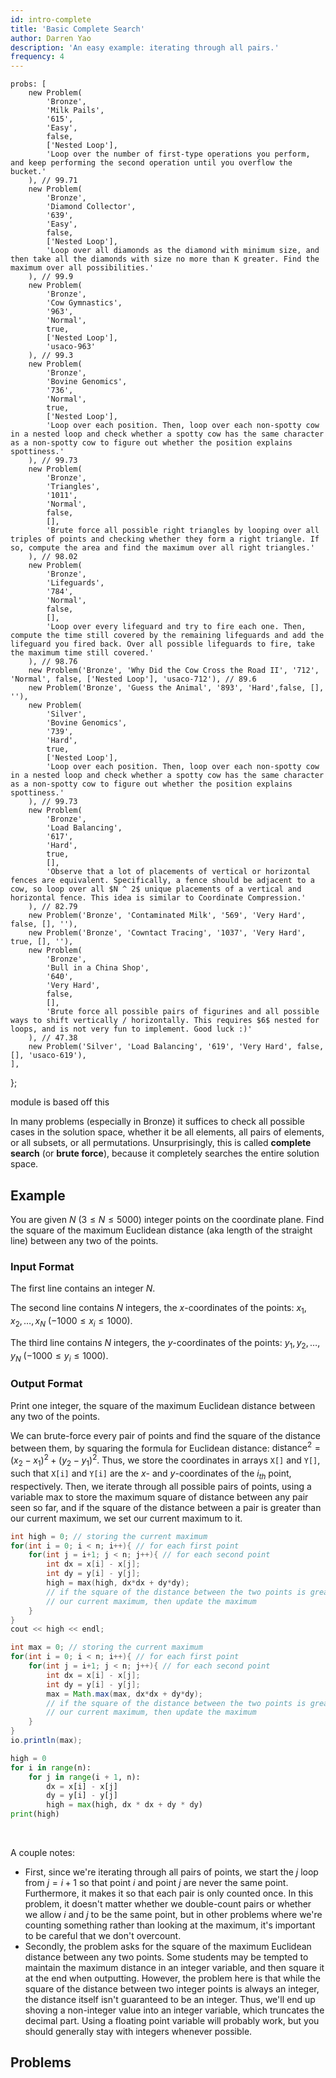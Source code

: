 ```yaml
---
id: intro-complete
title: 'Basic Complete Search'
author: Darren Yao
description: 'An easy example: iterating through all pairs.'
frequency: 4
---
```


	probs: [
		new Problem(
			'Bronze',
			'Milk Pails',
			'615',
			'Easy',
			false,
			['Nested Loop'],
			'Loop over the number of first-type operations you perform, and keep performing the second operation until you overflow the bucket.'
		), // 99.71
		new Problem(
			'Bronze',
			'Diamond Collector',
			'639',
			'Easy',
			false,
			['Nested Loop'],
			'Loop over all diamonds as the diamond with minimum size, and then take all the diamonds with size no more than K greater. Find the maximum over all possibilities.'
		), // 99.9
		new Problem(
			'Bronze', 
			'Cow Gymnastics', 
			'963', 
			'Normal', 
			true, 
			['Nested Loop'], 
			'usaco-963'
		), // 99.3
		new Problem(
			'Bronze',
			'Bovine Genomics',
			'736',
			'Normal',
			true,
			['Nested Loop'],
			'Loop over each position. Then, loop over each non-spotty cow in a nested loop and check whether a spotty cow has the same character as a non-spotty cow to figure out whether the position explains spottiness.'
		), // 99.73
		new Problem(
			'Bronze',
			'Triangles',
			'1011',
			'Normal',
			false,
			[],
			'Brute force all possible right triangles by looping over all triples of points and checking whether they form a right triangle. If so, compute the area and find the maximum over all right triangles.'
		), // 98.02
		new Problem(
			'Bronze',
			'Lifeguards',
			'784',
			'Normal',
			false,
			[],
			'Loop over every lifeguard and try to fire each one. Then, compute the time still covered by the remaining lifeguards and add the lifeguard you fired back. Over all possible lifeguards to fire, take the maximum time still covered.'
		), // 98.76
		new Problem('Bronze', 'Why Did the Cow Cross the Road II', '712', 'Normal', false, ['Nested Loop'], 'usaco-712'), // 89.6
		new Problem('Bronze', 'Guess the Animal', '893', 'Hard',false, [], ''),
		new Problem(
			'Silver',
			'Bovine Genomics',
			'739',
			'Hard',
			true,
			['Nested Loop'],
			'Loop over each position. Then, loop over each non-spotty cow in a nested loop and check whether a spotty cow has the same character as a non-spotty cow to figure out whether the position explains spottiness.'
		), // 99.73
		new Problem(
			'Bronze',
			'Load Balancing',
			'617',
			'Hard',
			true,
			[],
			'Observe that a lot of placements of vertical or horizontal fences are equivalent. Specifically, a fence should be adjacent to a cow, so loop over all $N ^ 2$ unique placements of a vertical and horizontal fence. This idea is similar to Coordinate Compression.'
		), // 82.79
		new Problem('Bronze', 'Contaminated Milk', '569', 'Very Hard', false, [], ''),
		new Problem('Bronze', 'Cowntact Tracing', '1037', 'Very Hard', true, [], ''),
		new Problem(
			'Bronze',
			'Bull in a China Shop',
			'640',
			'Very Hard',
			false,
			[],
			'Brute force all possible pairs of figurines and all possible ways to shift vertically / horizontally. This requires $6$ nested for loops, and is not very fun to implement. Good luck :)'
		), // 47.38
		new Problem('Silver', 'Load Balancing', '619', 'Very Hard', false, [], 'usaco-619'),
	],
};

<!-- new Problem("Bronze", "Field Reduction", "641", "Hard", false, [], "Hint: For this problem, you can't do a full complete search; you have to do a reduced search."), // 91.75 -->

<!-- new Problem("Silver", "Field Reduction", "642", "Very Hard", false, [], ""), -->

<Resources>
	<Resource source="IUSACO" title="6 - Complete Search">
		module is based off this
	</Resource>
</Resources>

<br />

In many problems (especially in Bronze) it suffices to check all possible cases in the solution space, whether it be all elements, all pairs of elements, or all subsets, or all permutations. Unsurprisingly, this is called **complete search** (or **brute force**), because it completely searches the entire solution space.

## Example

You are given $N$ $(3 \leq N \leq 5000)$ integer points on the coordinate plane. Find the square of the maximum Euclidean distance (aka length of the straight line) between any two of the points.

### Input Format

The first line contains an integer $N$.

The second line contains $N$ integers, the $x$-coordinates of the points: $x_1, x_2, \dots, x_N$ ($-1000 \leq x_i \leq 1000$).

The third line contains $N$ integers, the $y$-coordinates of the points: $y_1, y_2, \dots, y_N$ ($-1000 \leq y_i \leq 1000$).

### Output Format

Print one integer, the square of the maximum Euclidean distance between any two of the points.

<Spoiler title="Solution">

We can brute-force every pair of points and find the square of the distance between them, by squaring the formula for Euclidean distance: $\text{distance}^2 = (x_2-x_1)^2 + (y_2-y_1)^2$. Thus, we store the coordinates in arrays `X[]` and `Y[]`, such that `X[i]` and `Y[i]` are the $x$- and $y$-coordinates of the $i_{th}$ point, respectively. Then, we iterate through all possible pairs of points, using a variable max to store the maximum square of distance between any pair seen so far, and if the square of the distance between a pair is greater than our current maximum, we set our current maximum to it.

<LanguageSection>

<CPPSection>

```cpp
int high = 0; // storing the current maximum
for(int i = 0; i < n; i++){ // for each first point
	for(int j = i+1; j < n; j++){ // for each second point
		int dx = x[i] - x[j];
		int dy = y[i] - y[j];
		high = max(high, dx*dx + dy*dy);
		// if the square of the distance between the two points is greater than
		// our current maximum, then update the maximum
	}
}
cout << high << endl;
```

</CPPSection>

<JavaSection>

```java
int max = 0; // storing the current maximum
for(int i = 0; i < n; i++){ // for each first point
	for(int j = i+1; j < n; j++){ // for each second point
		int dx = x[i] - x[j];
		int dy = y[i] - y[j];
		max = Math.max(max, dx*dx + dy*dy);
		// if the square of the distance between the two points is greater than
		// our current maximum, then update the maximum
	}
}
io.println(max);
```

</JavaSection>

<PySection>

```py
high = 0
for i in range(n):
	for j in range(i + 1, n):
		dx = x[i] - x[j]
		dy = y[i] - y[j]
		high = max(high, dx * dx + dy * dy)
print(high)
```

</PySection>

</LanguageSection>

<br />

A couple notes:

- First, since we're iterating through all pairs of points, we start the $j$ loop from $j = i+1$ so that point $i$ and point $j$ are never the same point. Furthermore, it makes it so that each pair is only counted once. In this problem, it doesn't matter whether we double-count pairs or whether we allow $i$ and $j$ to be the same point, but in other problems where we're counting something rather than looking at the maximum, it's important to be careful that we don't overcount.
- Secondly, the problem asks for the square of the maximum Euclidean distance between any two points. Some students may be tempted to maintain the maximum distance in an integer variable, and then square it at the end when outputting. However, the problem here is that while the square of the distance between two integer points is always an integer, the distance itself isn't guaranteed to be an integer. Thus, we'll end up shoving a non-integer value into an integer variable, which truncates the decimal part. Using a floating point variable will probably work, but you should generally stay with integers whenever possible.

</Spoiler>

## Problems

<Problems problems={problems.probs} />

